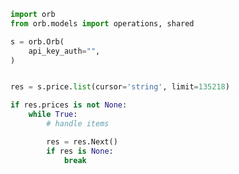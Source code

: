 ```python ListPrices.py
import orb
from orb.models import operations, shared

s = orb.Orb(
    api_key_auth="",
)


res = s.price.list(cursor='string', limit=135218)

if res.prices is not None:
    while True:
        # handle items

        res = res.Next()
        if res is None:
            break

```

